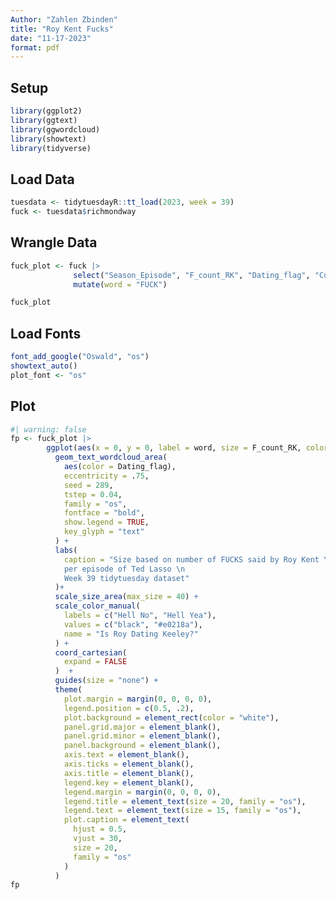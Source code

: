 ```yaml
---
Author: "Zahlen Zbinden"
title: "Roy Kent Fucks"
date: "11-17-2023"
format: pdf
---
```

## Setup

```r
library(ggplot2)
library(ggtext)
library(ggwordcloud)
library(showtext)
library(tidyverse)
```

## Load Data

```r
tuesdata <- tidytuesdayR::tt_load(2023, week = 39)
fuck <- tuesdata$richmondway
```

## Wrangle Data

```r
fuck_plot <- fuck |>
              select("Season_Episode", "F_count_RK", "Dating_flag", "Coaching_flag") |>
              mutate(word = "FUCK")

fuck_plot
```

## Load Fonts

```r
font_add_google("Oswald", "os")
showtext_auto()
plot_font <- "os"
```

## Plot

```r
#| warning: false
fp <- fuck_plot |>
        ggplot(aes(x = 0, y = 0, label = word, size = F_count_RK, color = Dating_flag)) +
          geom_text_wordcloud_area(
            aes(color = Dating_flag),
            eccentricity = .75,
            seed = 289,
            tstep = 0.04,
            family = "os",
            fontface = "bold",
            show.legend = TRUE,
            key_glyph = "text"
          ) +
          labs(
            caption = "Size based on number of FUCKS said by Roy Kent \n 
            per episode of Ted Lasso \n
            Week 39 tidytuesday dataset"
          )+
          scale_size_area(max_size = 40) +
          scale_color_manual(
            labels = c("Hell No", "Hell Yea"), 
            values = c("black", "#e0218a"), 
            name = "Is Roy Dating Keeley?"
          ) +
          coord_cartesian(
            expand = FALSE
          )  +
          guides(size = "none") +
          theme(
            plot.margin = margin(0, 0, 0, 0),
            legend.position = c(0.5, .2),
            plot.background = element_rect(color = "white"),
            panel.grid.major = element_blank(),
            panel.grid.minor = element_blank(),
            panel.background = element_blank(),
            axis.text = element_blank(),
            axis.ticks = element_blank(),
            axis.title = element_blank(),
            legend.key = element_blank(),
            legend.margin = margin(0, 0, 0, 0),
            legend.title = element_text(size = 20, family = "os"),
            legend.text = element_text(size = 15, family = "os"),
            plot.caption = element_text(
              hjust = 0.5, 
              vjust = 30, 
              size = 20, 
              family = "os"
            )
          )
fp
```
